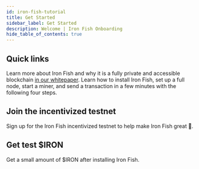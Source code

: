 ```yaml
---
id: iron-fish-tutorial
title: Get Started
sidebar_label: Get Started
description: Welcome | Iron Fish Onboarding
hide_table_of_contents: true
---
```



## Quick links

Learn more about Iron Fish and why it is a fully private and accessible blockchain [in our whitepaper](whitepaper/1_introduction.md). Learn how to install Iron Fish, set up a full node, start a miner, and send a transaction in a few minutes with the following four steps.

<QuickLinks />

## Join the incentivized testnet

Sign up for the Iron Fish incentivized testnet to help make Iron Fish great 💖.

<TestnetAd />

## Get test $IRON

Get a small amount of $IRON after installing Iron Fish.

<FaucetAd />
